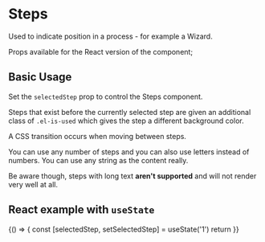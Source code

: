 
<Meta title="Steps" component={Steps} />

# Steps

Used to indicate position in a process - for example a Wizard.

Props available for the React version of the component;

<ArgsTable component={ArgsTable} />

## Basic Usage

<Canvas>
  <Story name="Basic Usage">
    <Steps steps={['1', '2', '3', '4', '5']} />
  </Story>
</Canvas>

<RenderHtmlMarkup component="Steps" story="Basic Usage" />

<ArgsTable of={Steps} />

Set the `selectedStep` prop to control the Steps component.

Steps that exist before the currently selected step are given an additional class of `.el-is-used` which gives the step a different background color.

A CSS transition occurs when moving between steps.

<Canvas>
  <Story name="Middle item selected">
    <Steps steps={['1', '2', '3', '4', '5']} selectedStep="3" />
  </Story>
</Canvas>

<RenderHtmlMarkup component="Steps" story="Middle item selected" />

You can use any number of steps and you can also use letters instead of numbers. You can use any string as the content really.

Be aware though, steps with long text **aren't supported** and will not render very well at all.

<Canvas>
  <Story name="Last item selected">
    <Steps steps={['A', 'B', 'C', 'D']} selectedStep="D" />
  </Story>
</Canvas>

<RenderHtmlMarkup component="Steps" story="Last item selected" />

## React example with `useState`

<Canvas>
  <Story name="React example">
    {() => {
      const [selectedStep, setSelectedStep] = useState('1')
      return <Steps steps={['1', '2', '3', '4', '5']} selectedStep={selectedStep} onStepClick={setSelectedStep} />
    }}
  </Story>
</Canvas>
